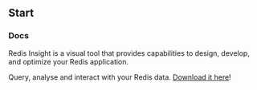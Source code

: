 
<Meta title="Getting Started" />

## Start

### Docs
Redis Insight is a visual tool that provides capabilities to design, develop, and optimize your Redis application.

Query, analyse and interact with your Redis data. [Download it here](https://redis.io/insight/#insight-form)!
